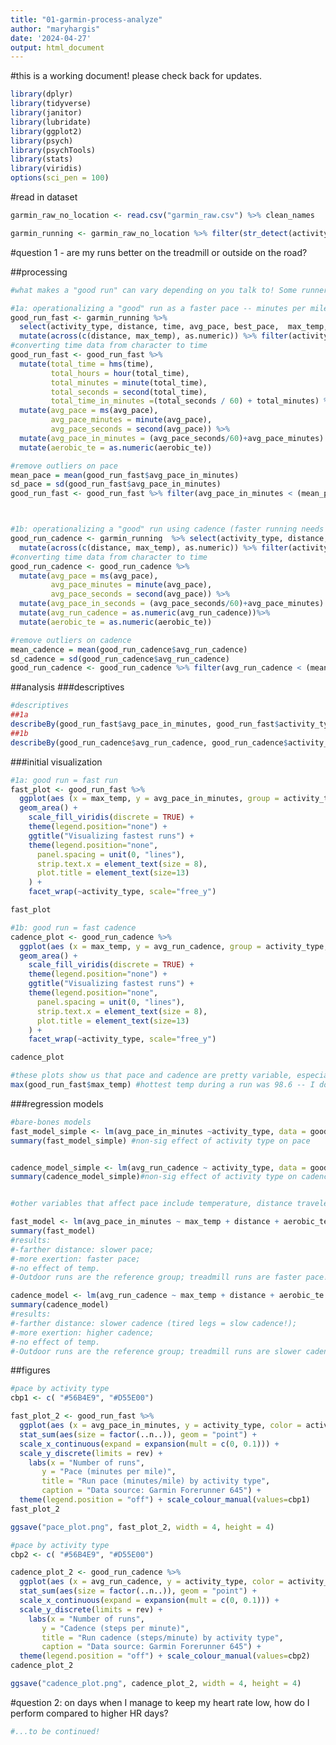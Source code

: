 ```yaml
---
title: "01-garmin-process-analyze"
author: "maryhargis"
date: '2024-04-27'
output: html_document
---
```


#this is a working document! please check back for updates.

```r
library(dplyr)
library(tidyverse)
library(janitor)
library(lubridate)
library(ggplot2)
library(psych)
library(psychTools)
library(stats)
library(viridis)
options(sci_pen = 100)
```

#read in dataset
```r
garmin_raw_no_location <- read.csv("garmin_raw.csv") %>% clean_names

garmin_running <- garmin_raw_no_location %>% filter(str_detect(activity_type, "Running"))

```

#question 1 - are my runs better on the treadmill or outside on the road?

##processing
```r
#what makes a "good run" can vary depending on you talk to! Some runners are all about pace (minutes per mile), others are all about cadence (foot turnover). Overall, it's a pretty undefined ask. Below, I specify two ways to conceptualize a "good" run and analyze accordingly.

#1a: operationalizing a "good" run as a faster pace -- minutes per mile
good_run_fast <- garmin_running %>% 
  select(activity_type, distance, time, avg_pace, best_pace,  max_temp, aerobic_te, avg_run_cadence) %>% 
  mutate(across(c(distance, max_temp), as.numeric)) %>% filter(activity_type != "Trail Running")
#converting time data from character to time
good_run_fast <- good_run_fast %>% 
  mutate(total_time = hms(time),
         total_hours = hour(total_time),
         total_minutes = minute(total_time),
         total_seconds = second(total_time),
         total_time_in_minutes =(total_seconds / 60) + total_minutes) %>%
  mutate(avg_pace = ms(avg_pace),
         avg_pace_minutes = minute(avg_pace),
         avg_pace_seconds = second(avg_pace)) %>%
  mutate(avg_pace_in_minutes = (avg_pace_seconds/60)+avg_pace_minutes) %>%
  mutate(aerobic_te = as.numeric(aerobic_te))

#remove outliers on pace
mean_pace = mean(good_run_fast$avg_pace_in_minutes)
sd_pace = sd(good_run_fast$avg_pace_in_minutes)
good_run_fast <- good_run_fast %>% filter(avg_pace_in_minutes < (mean_pace + (3*sd_pace))) %>% filter(avg_pace_in_minutes > (mean_pace - (3*sd_pace)))



#1b: operationalizing a "good" run using cadence (faster running needs higher foot turnover)
good_run_cadence <- garmin_running  %>% select(activity_type, distance, avg_pace, avg_run_cadence, max_temp, aerobic_te) %>% 
  mutate(across(c(distance, max_temp), as.numeric)) %>% filter(activity_type != "Trail Running")
#converting time data from character to time
good_run_cadence <- good_run_cadence %>% 
  mutate(avg_pace = ms(avg_pace),
         avg_pace_minutes = minute(avg_pace),
         avg_pace_seconds = second(avg_pace)) %>%
  mutate(avg_pace_in_seconds = (avg_pace_seconds/60)+avg_pace_minutes) %>%
  mutate(avg_run_cadence = as.numeric(avg_run_cadence))%>%
  mutate(aerobic_te = as.numeric(aerobic_te))

#remove outliers on cadence
mean_cadence = mean(good_run_cadence$avg_run_cadence)
sd_cadence = sd(good_run_cadence$avg_run_cadence)
good_run_cadence <- good_run_cadence %>% filter(avg_run_cadence < (mean_cadence + (3*sd_cadence))) %>% filter(avg_run_cadence > (mean_cadence - (3*sd_cadence)))


```

##analysis
###descriptives
```r
#descriptives
##1a
describeBy(good_run_fast$avg_pace_in_minutes, good_run_fast$activity_type) #226 regular runs,  103 treadmill runs 
##1b
describeBy(good_run_cadence$avg_run_cadence, good_run_cadence$activity_type) #226 regular runs,  100 treadmill runs 
```


###initial visualization
```r
#1a: good run = fast run
fast_plot <- good_run_fast %>% 
  ggplot(aes (x = max_temp, y = avg_pace_in_minutes, group = activity_type, fill = activity_type))+
  geom_area() +
    scale_fill_viridis(discrete = TRUE) +
    theme(legend.position="none") +
    ggtitle("Visualizing fastest runs") +
    theme(legend.position="none",
      panel.spacing = unit(0, "lines"),
      strip.text.x = element_text(size = 8),
      plot.title = element_text(size=13)
    ) + 
    facet_wrap(~activity_type, scale="free_y")

fast_plot

#1b: good run = fast cadence
cadence_plot <- good_run_cadence %>% 
  ggplot(aes (x = max_temp, y = avg_run_cadence, group = activity_type, fill = activity_type))+
  geom_area() +
    scale_fill_viridis(discrete = TRUE) +
    theme(legend.position="none") +
    ggtitle("Visualizing fastest runs") +
    theme(legend.position="none",
      panel.spacing = unit(0, "lines"),
      strip.text.x = element_text(size = 8),
      plot.title = element_text(size=13)
    ) + 
    facet_wrap(~activity_type, scale="free_y")

cadence_plot

#these plots show us that pace and cadence are pretty variable, especially among "regular runs" (outdoor runs)/ that's the most common run type.  
max(good_run_fast$max_temp) #hottest temp during a run was 98.6 -- I don't recommend running in weather that hot, but I do live in Las Vegas!
```

###regression models
```r

#bare-bones models
fast_model_simple <- lm(avg_pace_in_minutes ~activity_type, data = good_run_fast)
summary(fast_model_simple) #non-sig effect of activity type on pace


cadence_model_simple <- lm(avg_run_cadence ~ activity_type, data = good_run_cadence)
summary(cadence_model_simple)#non-sig effect of activity type on cadence


#other variables that affect pace include temperature, distance traveled, aerobic exertion. variable of interest here is activity type.

fast_model <- lm(avg_pace_in_minutes ~ max_temp + distance + aerobic_te +  activity_type, data = good_run_fast)
summary(fast_model)
#results: 
#-farther distance: slower pace; 
#-more exertion: faster pace; 
#-no effect of temp. 
#-Outdoor runs are the reference group; treadmill runs are faster pace!

cadence_model <- lm(avg_run_cadence ~ max_temp + distance + aerobic_te +  activity_type, data = good_run_cadence)
summary(cadence_model)
#results: 
#-farther distance: slower cadence (tired legs = slow cadence!); 
#-more exertion: higher cadence; 
#-no effect of temp. 
#-Outdoor runs are the reference group; treadmill runs are slower cadence!
```
##figures
```r
#pace by activity type
cbp1 <- c( "#56B4E9", "#D55E00")

fast_plot_2 <- good_run_fast %>% 
  ggplot(aes (x = avg_pace_in_minutes, y = activity_type, color = activity_type))+
  stat_sum(aes(size = factor(..n..)), geom = "point") +
  scale_x_continuous(expand = expansion(mult = c(0, 0.1))) +
  scale_y_discrete(limits = rev) +
    labs(x = "Number of runs",
       y = "Pace (minutes per mile)",
       title = "Run pace (minutes/mile) by activity type",
       caption = "Data source: Garmin Forerunner 645") +
  theme(legend.position = "off") + scale_colour_manual(values=cbp1)
fast_plot_2

ggsave("pace_plot.png", fast_plot_2, width = 4, height = 4)

#pace by activity type
cbp2 <- c( "#56B4E9", "#D55E00")

cadence_plot_2 <- good_run_cadence %>% 
  ggplot(aes (x = avg_run_cadence, y = activity_type, color = activity_type))+
  stat_sum(aes(size = factor(..n..)), geom = "point") +
  scale_x_continuous(expand = expansion(mult = c(0, 0.1))) +
  scale_y_discrete(limits = rev) +
    labs(x = "Number of runs",
       y = "Cadence (steps per minute)",
       title = "Run cadence (steps/minute) by activity type",
       caption = "Data source: Garmin Forerunner 645") +
  theme(legend.position = "off") + scale_colour_manual(values=cbp2)
cadence_plot_2

ggsave("cadence_plot.png", cadence_plot_2, width = 4, height = 4)

```




#question 2: on days when I manage to keep my heart rate low, how do I perform compared to higher HR days?
```r
#...to be continued!
```

